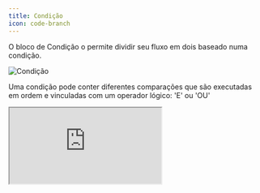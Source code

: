 ```yaml
---
title: Condição
icon: code-branch
---
```


O bloco de Condição o permite dividir seu fluxo em dois baseado numa condição.

<Frame caption='O que pode ser traduzido para: "Se Score é maior que 20 então siga por aqui. Se não, siga por outro caminho."'>
  <img src="/images/blocks/logic/condition.png" alt="Condição" />
</Frame>

Uma condição pode conter diferentes comparações que são executadas em ordem e vinculadas com um operador lógico: 'E' ou 'OU'

<div className="relative" style={{ paddingBottom: '64.5933014354067%' }}>
  <iframe
    src="https://www.youtube.com/embed/47KyLHzdpnY"
    allowFullScreen
    className="absolute top-0 left-0 w-full h-full"
  />
</div>
